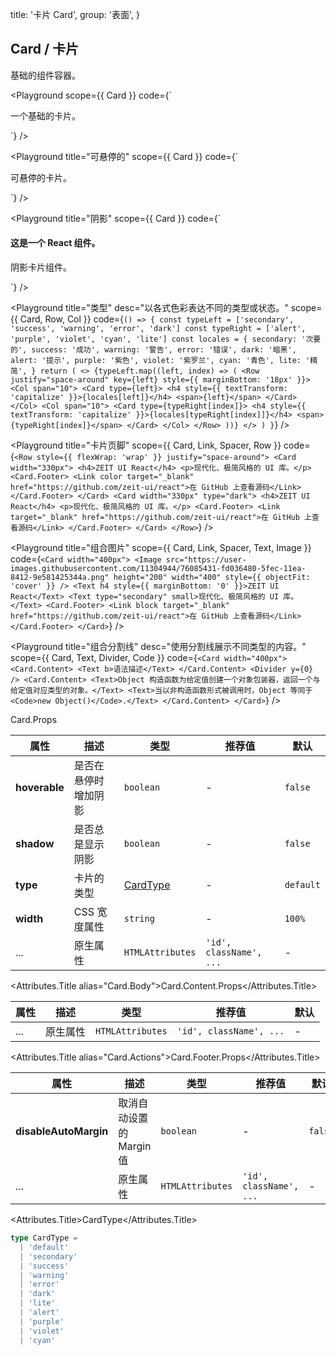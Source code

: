 
  title: '卡片 Card',
  group: '表面',
}

## Card / 卡片

基础的组件容器。

<Playground
  scope={{ Card }}
  code={`
<Card>
  <p>一个基础的卡片。</p>
</Card>
`}
/>

<Playground
  title="可悬停的"
  scope={{ Card }}
  code={`
<Card hoverable>
  <p>可悬停的卡片。</p>
</Card>
`}
/>

<Playground
  title="阴影"
  scope={{ Card }}
  code={`
<Card shadow>
  <h4>这是一个 React 组件。</h4>
  <p>阴影卡片组件。</p>
</Card>
`}
/>

<Playground
  title="类型"
  desc="以各式色彩表达不同的类型或状态。"
  scope={{ Card, Row, Col }}
  code={`
() => {
  const typeLeft = ['secondary', 'success', 'warning', 'error', 'dark']
  const typeRight = ['alert', 'purple', 'violet', 'cyan', 'lite']
  const locales = {
    secondary: '次要的', success: '成功', warning: '警告', error: '错误', dark: '暗黑',
    alert: '提示', purple: '紫色', violet: '紫罗兰', cyan: '青色', lite: '精简',
  }
  return (
    <>
      {typeLeft.map((left, index) => (
        <Row justify="space-around" key={left} style={{ marginBottom: '18px' }}>
          <Col span="10">
            <Card type={left}>
              <h4 style={{ textTransform: 'capitalize' }}>{locales[left]}</h4>
              <span>{left}</span>
            </Card>
          </Col>
          <Col span="10">
            <Card type={typeRight[index]}>
              <h4 style={{ textTransform: 'capitalize' }}>{locales[typeRight[index]]}</h4>
              <span>{typeRight[index]}</span>
            </Card>
          </Col>
        </Row>
      ))}
    </>
  )
}
`}
/>

<Playground
  title="卡片页脚"
  scope={{ Card, Link, Spacer, Row }}
  code={`
<Row style={{ flexWrap: 'wrap' }} justify="space-around">
  <Card width="330px">
    <h4>ZEIT UI React</h4>
    <p>现代化、极简风格的 UI 库。</p>
    <Card.Footer>
      <Link color target="_blank" href="https://github.com/zeit-ui/react">在 GitHub 上查看源码</Link>
    </Card.Footer>
  </Card>
  <Card width="330px" type="dark">
    <h4>ZEIT UI React</h4>
    <p>现代化、极简风格的 UI 库。</p>
    <Card.Footer>
      <Link target="_blank" href="https://github.com/zeit-ui/react">在 GitHub 上查看源码</Link>
    </Card.Footer>
  </Card>
</Row>
`}
/>

<Playground
  title="组合图片"
  scope={{ Card, Link, Spacer, Text, Image }}
  code={`
<Card width="400px">
  <Image src="https://user-images.githubusercontent.com/11304944/76085431-fd036480-5fec-11ea-8412-9e581425344a.png"
   height="200" width="400" style={{ objectFit: 'cover' }} />
  <Text h4 style={{ marginBottom: '0' }}>ZEIT UI React</Text>
  <Text type="secondary" small>现代化、极简风格的 UI 库。</Text>
  <Card.Footer>
    <Link block target="_blank" href="https://github.com/zeit-ui/react">在 GitHub 上查看源码</Link>
  </Card.Footer>
</Card>
`}
/>

<Playground
  title="组合分割线"
  desc="使用分割线展示不同类型的内容。"
  scope={{ Card, Text, Divider, Code }}
  code={`
<Card width="400px">
  <Card.Content>
    <Text b>语法描述</Text>
  </Card.Content>
  <Divider y={0} />
  <Card.Content>
    <Text>Object 构造函数为给定值创建一个对象包装器，返回一个与给定值对应类型的对象。</Text>
    <Text>当以非构造函数形式被调用时，Object 等同于 <Code>new Object()</Code>.</Text>
  </Card.Content>
</Card>
`}
/>

<Attributes edit="/pages/zh-cn/components/card.mdx">
<Attributes.Title>Card.Props</Attributes.Title>

| 属性          | 描述                 | 类型                  | 推荐值                  | 默认      |
| ------------- | -------------------- | --------------------- | ----------------------- | --------- |
| **hoverable** | 是否在悬停时增加阴影 | `boolean`             | -                       | `false`   |
| **shadow**    | 是否总是显示阴影     | `boolean`             | -                       | `false`   |
| **type**      | 卡片的类型           | [CardType](#cardtype) | -                       | `default` |
| **width**     | CSS 宽度属性         | `string`              | -                       | `100%`    |
| ...           | 原生属性             | `HTMLAttributes`      | `'id', className', ...` | -         |

<Attributes.Title alias="Card.Body">Card.Content.Props</Attributes.Title>

| 属性 | 描述     | 类型             | 推荐值                  | 默认 |
| ---- | -------- | ---------------- | ----------------------- | ---- |
| ...  | 原生属性 | `HTMLAttributes` | `'id', className', ...` | -    |

<Attributes.Title alias="Card.Actions">Card.Footer.Props</Attributes.Title>

| 属性                  | 描述                     | 类型             | 推荐值                  | 默认    |
| --------------------- | ------------------------ | ---------------- | ----------------------- | ------- |
| **disableAutoMargin** | 取消自动设置的 Margin 值 | `boolean`        | -                       | `false` |
| ...                   | 原生属性                 | `HTMLAttributes` | `'id', className', ...` | -       |

<Attributes.Title>CardType</Attributes.Title>

```ts
type CardType =
  | 'default'
  | 'secondary'
  | 'success'
  | 'warning'
  | 'error'
  | 'dark'
  | 'lite'
  | 'alert'
  | 'purple'
  | 'violet'
  | 'cyan'
```

</Attributes>


